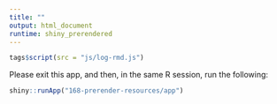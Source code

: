 ```yaml
---
title: ""
output: html_document
runtime: shiny_prerendered
---
```


```r
tags$script(src = "js/log-rmd.js")
```

Please exit this app, and then, in the same R session, run the following:

```r
shiny::runApp("168-prerender-resources/app")
```

